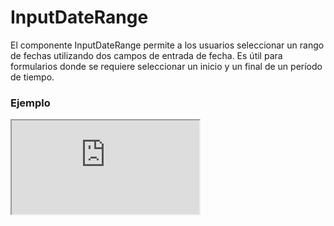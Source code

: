 
# InputDateRange

El componente InputDateRange permite a los usuarios seleccionar un rango de fechas utilizando dos campos de entrada de fecha. Es útil para formularios donde se requiere seleccionar un inicio y un final de un período de tiempo.

### Ejemplo

<Iframe minHeightIframe="30dvh" src="https://fenextjs-component-storybook.vercel.app/iframe.html?args=&id=input-inputdaterange--index&viewMode=story" />

### Importacion

Para importar el componente InputDateRange, se puede hacer desde fenextjs

```tsx copy
import { InputDateRange } from "fenextjs";
```

### Parametros

| Parametro | Tipo | Requerido | Default | Descripcion |
| --------- | ---- | --------- | ------- | ----------- |
| defaultValue | [Date, Date] | no | undefined | Valor predeterminado del rango de fechas. |
| value | [Date, Date] | no | undefined | Valor actual del rango de fechas. Si se proporciona, anula el valor predeterminado. |
| onChange | (value: [Date, Date]) =\> void | no | undefined | Función que se ejecuta cuando el rango de fechas cambia. |
| propsStart | InputDateBaseProps | no | \{\} | Props adicionales para el campo de fecha de inicio. |
| propsEnd | InputDateBaseProps | no | \{\} | Props adicionales para el campo de fecha de fin. |
| label | string | no | '' | Etiqueta que se muestra para el campo de rango de fechas. |
| classNameInputDateRange | string | no | '' | Clase CSS adicional para el contenedor del rango de fechas. |
| classNameInputDateRangeContentInputDate | string | no | '' | Clase CSS adicional para el contenido del campo de fecha en el rango. |
| optional | boolean | no | false | Indica si el campo es opcional. |
| optionalText | string | no | '(optional)' | Texto que se muestra si el campo es opcional. |
| required | boolean | no | false | Indica si el campo es obligatorio. |
| requiredText | string | no | '*' | Texto que se muestra si el campo es obligatorio. |
| min | Date | no | undefined | Fecha mínima válida para ambos campos de fecha. |
| max | Date | no | undefined | Fecha máxima válida para ambos campos de fecha. |

### Storybook

Para ver el storybook del componente lo puede hacer con este [link](https://fenextjs-component-storybook.vercel.app/?path=/story/input-inputdaterange--index)

### Usos

- Selector de rango de fechas por defecto

```tsx copy
<InputDateRange defaultValue={[new Date(), new Date()]} onChange={(range) => console.log(range)} />
```

- Selector de rango de fechas con validación

```tsx copy
<InputDateRange value={[startDate, endDate]} onChange={(range) => validateRange(range)} />
```

- Selector de rango de fechas deshabilitado

```tsx copy
<InputDateRange defaultValue={[new Date(), new Date()]} disabled={true} />
```


